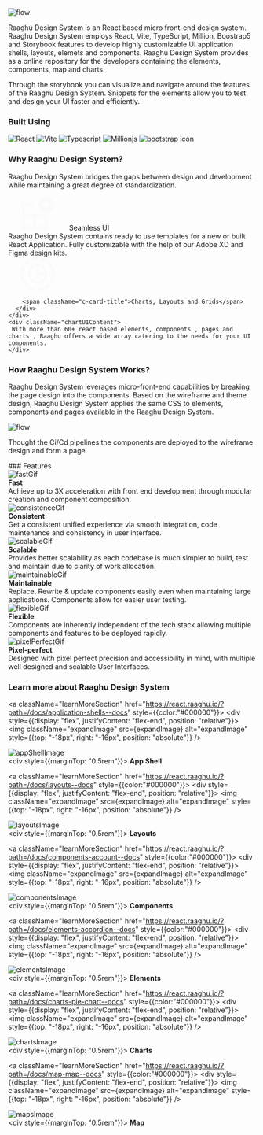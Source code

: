 
<Meta title="Introduction" />

<style>
  {`
  .demo{
     width:600px;
      height:auto;
      margin-left:100px;
      margin-bottom:20px;
  }
  .containerContent{
    margin-top:20px;
    line-height:28px;
    font-size:14px;
    margin-bottom:25px;
  }
    .how{
      width:600px;
      height:400px;
      margin-left:100px;
    }
    .subheading {
      --mediumdark: '#999999';
      font-weight: 900;
      font-size: 13px;
      color: #999;
      letter-spacing: 6px;
      line-height: 24px;
      text-transform: uppercase;
      margin-bottom: 12px;
      margin-top: 40px;
    }

    .link-list {
      margin-top:20px;
      display: grid;
      grid-template-columns: 1fr;
      grid-template-rows: 1fr 1fr;
      row-gap: 10px;
    }

    @media (min-width: 620px) {
      .link-list {
        row-gap: 20px;
        column-gap: 20px;
        grid-template-columns: 1fr 1fr;
      }
    }

    @media all and (-ms-high-contrast:none) {
    .link-list {
        display: -ms-grid;
        -ms-grid-columns: 1fr 1fr;
        -ms-grid-rows: 1fr 1fr;
      }
    }

    .link-item {
      display: block;
      padding: 20px 30px 20px 15px;
      border: 1px solid #00000010;
      border-radius: 5px;
      transition: background 150ms ease-out, border 150ms ease-out, transform 150ms ease-out;
      color: #333333;
      display: flex;
      align-items: flex-start;
    }

    .link-item:hover {
      border-color: #1EA7FD50;
      transform: translate3d(0, -3px, 0);
      box-shadow: rgba(0, 0, 0, 0.08) 0 3px 10px 0;
    }

    .link-item:active {
      border-color: #1EA7FD;
      transform: translate3d(0, 0, 0);
    }

    .link-item strong {
      font-weight: 700;
      display: block;
      margin-bottom: 2px;
    }

    .link-item img {
      height: 40px;
      width: 40px;
      margin-right: 15px;
      flex: none;
    }

    .link-item span {
      font-size: 14px;
      line-height: 20px;
    }

    .tip {
      display: inline-block;
      border-radius: 1em;
      font-size: 11px;
      line-height: 12px;
      font-weight: 700;
      background: #E7FDD8;
      color: #66BF3C;
      padding: 4px 12px;
      margin-right: 10px;
      vertical-align: top;
    }

    .tip-wrapper {
      font-size: 13px;
      line-height: 20px;
      margin-top: 40px;
      margin-bottom: 40px;
    }

    .tip-wrapper code {
      font-size: 12px;
      display: inline-block;
    }

    .toolsUsedSection {
       background-color:#EBF8FF;      
       padding:40px 40px;
       margin-bottom: 40px;
       text-align: center;
       border-radius: 0px 60px;
   }
   

   .hoverContent img {
        height:73px;
        width:82px;
    }

     .seamlessUICard {    
      display:flex;
      background-color:#FADA9A;
      border-radius: 10px 10px 0px 0px;
    }
  
    .seamlessUIContent {
      background-color: #FAFAFA;
      padding: 1.5rem;
      margin: 0;
      border-radius: 0px 0px 10px 10px;
      box-shadow: 0 0.5rem 1rem rgba(0, 0, 0, 0.15);
    }

    .chartUIContent{
      background-color: #FAFAFA;
      padding: 1.5rem;
      margin: 0;
      border-radius: 0px 0px 10px 10px;
      box-shadow: 0 0.5rem 1rem rgba(0, 0, 0, 0.15);
    }

    .chartsLayout {
      display: flex;
      background-color: #99D5F5;
      border-radius: 10px 10px 0px 0px;
      padding: 10px;
      justify-content: center;
    }
    

    .seamlessUiLayout{
      display: flex;
      background-color: #FADA9A;
      border-radius: 10px 10px 0px 0px;
      padding: 10px;
      justify-content: center;
    }
    .cardLayout svg {
        width: 45px;
    }
    .learnMoreSection {
      background-color: #F1F1F1;
      padding: 30px 30px;
      border-radius: 10px;
      text-align: center;
    }
    
   
    .pe-5 {
      padding-right: 3rem !important;
    }
    .seamlessUICard{
          height: 40%;
          position: relative;
    }
    .c-card-title{       
      font-size: 1.2rem;
      font-weight: 900;
      margin-left: 10px;
    }

    .title {
      font-size: 1.5rem;
      font-weight: 900;
    }
   
    .seamlessUIContent{
      position:relative;
      z-index: 1;
    }

    .footerClass{
      margin-top: 40px;
      display: grid;
      grid-template-columns: repeat(6, 160px);
      grid-gap: 10px;
    }

    .learnMoreSection:hover{
      background-color:#99D5F5;
    }

    .c-svg svg,
    .c-svg path {
      fill:#ffffff;
      stroke:#ffffff;
    }

    .featureImage {
      height:100px;
      width: 100px;
    }



    .row {
      --bs-gutter-x: 1.5rem;
      --bs-gutter-y: 0;
      display: flex;
      flex-wrap: wrap;
      margin-top: calc(var(--bs-gutter-y)* -1);
      margin-right: calc(var(--bs-gutter-x)* -.5);
      margin-left: calc(var(--bs-gutter-x)* -.5);
    }
    .col-12 {
      flex: 0 0 auto;
      width: 100%;
    }
    .align-items-center {
        align-items: center !important;
    }

    .justify-content-between {
        justify-content: space-between !important;
    }
    .d-flex {
        display: flex !important;
    }
    
    .tech-brands {
      display: flex;
      flex-flow: row;
      justify-content: center;
      min-width: 100%;
      max-width: fit-content;
    }


    .tech-brands img {
        object-fit: contain;
        max-width: 100%;
        width: 4em;
        aspect-ratio: 1 / 1;
    }
    .tech-brands img {
        object-fit: contain;
        max-width: 100%;
        width: 4em;
        aspect-ratio: 1 / 1;
        margin: 1.5%;
    }
    .featureCards {
        display: grid;
        grid-template-columns: repeat(3, 322px);
        grid-gap: 16px;
    }

    .home-page .container {
        padding-left: 4%;
        padding-right: 4%;
    }
    .text-center {
        text-align: center !important;
    }
    .container, .container-fluid, .container-lg, .container-md, .container-sm, .container-xl, .container-xxl {
        width: 100%;
        padding-right: var(--bs-gutter-x, .75rem);
        padding-left: var(--bs-gutter-x, .75rem);
        margin-right: auto;
        margin-left: auto;
    }
    .cardLayout {
      display: flex;
      justify-content: space-between;
      gap: 1.5rem;
      flex-direction: row;
    }


    @media only screen and (max-width: 768px) {
      .home-page .container {
            padding-left: 6%;
            padding-right: 6%;
        }
        
        .container {
            max-width: 515px;
        }
        .cardLayout {
          display: flex;
          justify-content: space-between;
          gap: 1.5rem;
          flex-direction: column;
        }
        .footerClass {
          display: grid;
          grid-template-columns: repeat(2, 240px);
          grid-gap: 14px;
        }
        .featureCards {
          display: grid;
          grid-template-columns: repeat(2, 238px);
          grid-gap: 16px;
        }
    }
    @media only screen and (max-width: 480px) {

        .container {
            max-width: 515px;
        }
        .home-page .container {
            padding-left: 6%;
            padding-right: 6%;
        }
        .tech-brands img {
            width: 2.8rem;
        }
        .toolsUsedSection {
          padding: 5% 0;
          display: flex;
          flex-flow: column;
      }
      .tech-brands img {
          object-fit: contain;
          max-width: 100%;
          width: 3em;
          aspect-ratio: 1 / 1;
          margin: 1.5%;
      }
      .footerClass {
          display: grid;
          grid-template-columns: repeat(2, 169px);
          grid-gap: 14px;
      }
      .cardLayout {
        display: flex;
        justify-content: space-between;
        gap: 1.5rem;
        flex-direction: column;
      }
      .featureCards {
          display: grid;
          grid-template-columns: repeat(2, 164px);
          grid-gap: 16px;
        }
        .cardLayout svg {
          width: 36px;
        }
    }
    @media (max-width: 821px) {
      .featureCards {
          display: grid;
          grid-template-columns: repeat(3, 170px)!important;
          grid-gap: 16px;
      }
   }
     @media (max-width: 991.98px) {
      .featureCards {
          display: grid;
          grid-template-columns: repeat(3, 238px);
          grid-gap: 16px;
      }
    }
    @media (min-width: 1199.98px) and (max-width : 1920px) { 
      div#storybook-docs {
          zoom: 1.2;
      }
    }
     @media (min-width: 1921px) { 
      div#storybook-docs {
          zoom: 3;
      }
      .featureCards {
        display: grid;
        grid-template-columns: repeat(3, 329px);
        grid-gap: 16px;
      }
    }
    .css-1q7pov5 {
      width: 15%;
      zoom: 2;
    }
    .css-sqdry3 {
      width: 85%;
    }
`}
  
</style>

<img className="bannerSection" src={bannerImage} alt="flow"/>

<div className="containerContent">
 <p>Raaghu Design System is an React based micro front-end design system. Raaghu Design System employs React, Vite, TypeScript, Million, Boostrap5 and Storybook
features to develop highly customizable UI application shells, layouts, elemets and components. Raaghu Design System provides as a online repository for the developers containing the elements, components, map and charts.</p>

</div>

<div style={{textAlign:"center"}}>
    Through the storybook you can visualize and navigate around the features of
    the Raaghu Design System. Snippets for the elements allow you to test and design your UI
    faster and efficiently.
</div>

<div className="toolsUsedSection"> 
    <h3 style={{marginBottom: "1.5rem"}}><strong>Built Using</strong></h3>
     <div class="row tech-brands">
          <div class="col-12 col-lg-6 ">
                <div class="align-item-center d-flex justify-content-between">
                      <img src={reactImage} alt="React" className="img-fluid mb-2 mb-lg-0 mb-md-0 mb-xl-0 mb-xxl-0 p-2 p-lg-0 p-md-0 p-xl-0 p-xxl-0"/>
                      <img src={viteImage} alt="Vite" className="img-fluid mb-2 mb-lg-0 mb-md-0 mb-xl-0 mb-xxl-0 p-2 p-lg-0 p-md-0 p-xl-0 p-xxl-0"/>
                      <img className="tsImage" src={tsImage} alt="Typescript" className="img-fluid mb-2 mb-lg-0 mb-md-0 mb-xl-0 mb-xxl-0 p-2 p-lg-1 p-md-1 p-xl-1 p-xxl-1"/>
                      <img src={millionJsImage} alt="Millionjs" className="img-fluid mb-2 mb-lg-0 mb-md-0 mb-xl-0 mb-xxl-0 p-2 p-lg-0 p-md-0 p-xl-0 p-xxl-0"/>
                      <img src={bootstrapImage} alt="bootstrap icon" className="img-fluid mb-2 mb-lg-0 mb-md-0 mb-xl-0 mb-xxl-0 p-2 p-lg-0 p-md-0 p-xl-0 p-xxl-0"/>
                </div>
          </div>
    </div>
    
</div>

<div style={{ textAlign: "center"}} className="">

### <div className="title"> Why Raaghu Design System?</div>

Raaghu Design System bridges the gaps between design and development while maintaining a great degree of standardization.

<div style={{ display: "flex",justifyContent: "space-between", gap: "1.5rem"}} className="cardLayout">
  <div  style={{border: "0",}}>
    <div className="seamlessUiLayout">
      <div className="align-items-center d-flex justify-content-center">
        <svg width="120" height="70" viewBox="0 0 101 101" fill="none" xmlns="http://www.w3.org/2000/svg">
          <g clip-path="url(#clip0_257_2624)">
          <path d="M100.166 29.215V20.8679H95.575C95.0358 18.2536 93.9974 15.7679 92.5158 13.5474L95.7878 10.2753L89.8781 4.37391L86.606 7.65016C84.389 6.17084 81.9078 5.1322 79.298 4.59093V0L70.9509 0V4.59093C68.3391 5.1312 65.8549 6.16834 63.6346 7.64599L60.3667 4.37808L54.4611 10.2837L57.729 13.5516C56.249 15.7708 55.2115 18.2551 54.6739 20.8679H50.083V29.215H54.6739C55.2123 31.8289 56.2495 34.3144 57.729 36.5355L54.4611 39.8076L60.3667 45.7048L63.6346 42.4327C65.8537 43.9135 68.3382 44.9523 70.9509 45.492V50.0829H79.298V45.492C81.9111 44.9528 84.3952 43.9144 86.6143 42.4327L89.8864 45.7007L95.7837 39.795L92.5116 36.5271C93.9945 34.31 95.0349 31.8271 95.575 29.215H100.166ZM75.1245 33.3886C73.4734 33.3886 71.8599 32.899 70.4872 31.9819C69.1145 31.0647 68.0444 29.761 67.4125 28.2358C66.7811 26.7105 66.6158 25.0322 66.9376 23.413C67.2598 21.7938 68.0548 20.3065 69.2222 19.1391C70.3895 17.9718 71.877 17.1768 73.4959 16.8547C75.1153 16.5326 76.7935 16.6979 78.3189 17.3297C79.8439 17.9615 81.1478 19.0313 82.0647 20.404C82.9821 21.7767 83.4716 23.3906 83.4716 25.0415C83.4716 27.2552 82.5922 29.3784 81.0267 30.9438C79.4612 32.5092 77.3381 33.3886 75.1245 33.3886Z" fill="#FAFAFA"/>
          <path d="M79.2978 84.6275V54.2564L48.9267 54.2564C48.2025 52.988 47.1562 51.9338 45.8933 51.2005C44.6304 50.4676 43.1959 50.0811 41.7356 50.0811C40.2752 50.0811 38.8409 50.4676 37.578 51.2005C36.315 51.9338 35.2685 52.988 34.5445 54.2564H12.5206L12.5206 32.2324C13.7708 31.505 14.8106 30.4652 15.5381 29.2149H37.562V20.8678H15.5381C14.9007 19.7608 14.017 18.8154 12.9556 18.1049C11.8941 17.3943 10.6834 16.9376 9.41709 16.7701C8.15078 16.6026 6.86294 16.7289 5.65327 17.1391C4.4436 17.5494 3.3446 18.2325 2.4414 19.1358C1.53819 20.039 0.855009 21.138 0.44478 22.3476C0.0345488 23.5573 -0.0917248 24.8452 0.0757404 26.1115C0.243205 27.3778 0.699914 28.5885 1.41049 29.65C2.12107 30.7114 3.06644 31.595 4.17339 32.2324L4.17339 84.6275C3.06644 85.2648 2.12107 86.1483 1.41049 87.2101C0.699914 88.2714 0.243205 89.4822 0.0757404 90.7485C-0.0917248 92.0147 0.0345488 93.3027 0.44478 94.5122C0.855009 95.7221 1.53819 96.821 2.4414 97.7242C3.3446 98.6273 4.4436 99.3106 5.65327 99.7208C6.86294 100.131 8.15078 100.257 9.41709 100.09C10.6834 99.9224 11.8941 99.4654 12.9556 98.7551C14.017 98.0443 14.9007 97.099 15.5381 95.9921H67.9331C68.5704 97.099 69.454 98.0443 70.5157 98.7551C71.5771 99.4654 72.7878 99.9224 74.0541 100.09C75.3204 100.257 76.6083 100.131 77.8178 99.7208C79.0277 99.3106 80.1266 98.6273 81.0298 97.7242C81.933 96.821 82.6162 95.7221 83.0264 94.5122C83.4367 93.3027 83.5627 92.0147 83.3954 90.7485C83.228 89.4822 82.771 88.2714 82.0607 87.2101C81.3499 86.1483 80.4046 85.2648 79.2978 84.6275ZM37.562 87.645H15.5381C14.8088 86.3963 13.7694 85.3566 12.5206 84.6275L12.5206 62.6035H34.5445C35.2719 63.8539 36.3117 64.8936 37.562 65.621L37.562 87.645ZM67.9331 87.645H45.9092L45.9092 65.621C47.1596 64.8936 48.1992 63.8539 48.9267 62.6035L70.9506 62.6035V84.6275C69.6994 85.3537 68.6593 86.3938 67.9331 87.645Z" fill="#FAFAFA"/>
          </g>
          <defs>
          <clipPath id="clip0_257_2624">
          <rect width="100.166" height="100.166" fill="white"/>
          </clipPath>
          </defs>
        </svg>
          <span className="c-card-title">Seamless UI</span>
      </div>     
    </div>
    <div className="seamlessUIContent">      
        Raaghu Design System contains ready to use templates for a new or built React Application. Fully customizable with the help of 
        our Adobe XD and Figma design kits.         
    </div>    
  </div>
  <div style={{border: "0"}}>
    <div className="chartsLayout">
      <div className="align-items-center d-flex justify-content-center">
       <svg width="120" height="70" viewBox="0 0 101 101" fill="none" xmlns="http://www.w3.org/2000/svg">
          <g clip-path="url(#clip0_257_2639)">
          <path d="M86.2046 70.9538C88.8094 66.4415 90.5398 61.4784 91.305 56.3248L99.5606 57.5769C98.6367 63.7601 96.5567 69.714 93.4294 75.1275L86.2046 70.9538ZM70.9538 86.2005C75.4702 83.5917 79.4592 80.1618 82.7154 76.0875L89.239 81.3005C85.3306 86.1861 80.5448 90.2994 75.1275 93.4294L70.9538 86.2005ZM50.085 91.8225C55.3013 91.7977 60.4678 90.8072 65.3234 88.9009L68.3744 96.6682C62.548 98.96 56.3459 100.147 50.085 100.17V91.8225ZM29.2371 86.2005C33.7494 88.806 38.7124 90.5377 43.8661 91.305L42.614 99.5606C36.4233 98.6405 30.4618 96.5604 25.0425 93.4294L29.2371 86.2005ZM13.9654 70.9538C16.5801 75.4612 20.0109 79.4426 24.0825 82.6945L18.8737 89.2181C13.9888 85.316 9.87417 80.5376 6.74061 75.1275L13.9654 70.9538ZM8.3475 50.085C8.36988 55.3001 9.36055 60.4658 11.2691 65.3192L3.4976 68.3744C1.20912 62.5471 0.0231264 56.3455 0 50.085H8.3475ZM13.9654 29.2371C11.3606 33.7494 9.63024 38.7125 8.86505 43.8661L0.609367 42.614C1.53074 36.4236 3.61081 30.4623 6.74061 25.0425L13.9654 29.2371ZM29.2371 13.9695C24.7207 16.5783 20.7317 20.0081 17.4755 24.0825L10.9519 18.8695C14.8541 13.9859 19.6326 9.87269 25.0425 6.74061L29.2371 13.9695ZM50.085 8.3475C44.8687 8.37226 39.7022 9.36284 34.8466 11.2691L31.7956 3.49343C37.6226 1.2045 43.8246 0.0198563 50.085 0V8.3475ZM70.9538 13.9695C66.4351 11.3616 61.4648 9.62977 56.3039 8.86505L57.556 0.609367C63.7467 1.52947 69.7082 3.60962 75.1275 6.74061L70.9538 13.9695ZM86.2046 29.2371C83.592 24.7222 80.1611 20.7336 76.0875 17.4755L81.2963 10.9519C86.1812 14.854 90.2958 19.6324 93.4294 25.0425L86.2046 29.2371ZM91.8225 50.085C91.8001 44.8699 90.8094 39.7042 88.9009 34.8508L96.6724 31.7956C98.9609 37.6229 100.147 43.8245 100.17 50.085H91.8225Z" fill="#FAFAFA"/>
          <path d="M25.043 50.085C25.043 56.7267 27.6814 63.0964 32.3777 67.7927C37.0741 72.4891 43.4438 75.1275 50.0855 75.1275C56.7272 75.1275 63.0968 72.4891 67.7932 67.7927C72.4896 63.0964 75.128 56.7267 75.128 50.085C75.128 43.4433 72.4896 37.0737 67.7932 32.3773C63.0968 27.6809 56.7272 25.0425 50.0855 25.0425C43.4438 25.0425 37.0741 27.6809 32.3777 32.3773C27.6814 37.0737 25.043 43.4433 25.043 50.085Z" stroke="#FAFAFA" stroke-width="6" stroke-linejoin="round"/>
          <path d="M50.085 25.0425V50.085H75.1275" stroke="#FAFAFA" stroke-width="6" stroke-linejoin="round"/>
          </g>
          <defs>
          <clipPath id="clip0_257_2639">
          <rect width="100.17" height="100.17" fill="white"/>
          </clipPath>
          </defs>
         </svg>

        <span className="c-card-title">Charts, Layouts and Grids</span>
      </div>     
    </div>
    <div className="chartUIContent">
     With more than 60+ react based elements, components , pages and charts , Raaghu offers a wide array catering to the needs for your UI components.
    </div>   
  </div>
</div>

<div style={{marginTop: "60px" }}>

  ### <div className="title">How Raaghu Design System Works?</div>

  Raaghu Design System leverages micro-front-end capabilities by breaking the page design into the components. Based on the wireframe and theme design, Raaghu Design System applies the same CSS to elements, components and pages available in the Raaghu Design System.

  <img className="dasboardImage" src={dasboardImage} alt="flow"/>


  Thought the Ci/Cd pipelines the components are deployed to the wireframe design and form a page

</div>

</div>

<div style={{textAlign:"center", marginTop: "60px", marginBottom: "40px"}}>
  ### Features

  <div className="featureCards">
    <div>
      <div> 
        <img className="featureImage" src={fastWebGif} alt="fastGif" />
      </div>
      <div>
        <strong>Fast</strong>
      </div>
      <div>
        Achieve up to 3X acceleration with front end development through modular creation and component composition.
      </div>
    </div>
    <div>
      <div> 
        <img className="featureImage" src={consistenceGif} alt="consistenceGif" />
      </div>
      <div>
        <strong>Consistent</strong>
      </div>
      <div>
       Get a consistent unified experience via smooth integration, code maintenance and consistency in user interface.
      </div>
    </div>
    <div>
     <div> 
        <img className="featureImage" src={scalableGif} alt="scalableGif" />
      </div>
      <div>
        <strong>Scalable</strong>
      </div>
      <div>
       Provides better scalability as each codebase is much simpler to build, test and maintain due to clarity of work allocation.
      </div>
    </div>
    <div>
      <div> 
        <img className="featureImage" src={maintainableGif} alt="maintainableGif" />
      </div>
      <div>
        <strong>Maintainable</strong>
      </div>
      <div>
        Replace, Rewrite & update components easily even when maintaining large applications. Components allow for easier user testing.
      </div>
    </div>
    <div>
      <div> 
        <img className="featureImage" src={flexibleGif} alt="flexibleGif" />
      </div>
      <div>
        <strong>Flexible</strong>
      </div>
      <div>
       Components are inherently independent of the tech stack allowing multiple components and features to be deployed rapidly.
      </div>
    </div>
    <div>
     <div> 
        <img className="featureImage" src={pixelPerfectGif} alt="pixelPerfectGif" />
      </div>
      <div>
        <strong>Pixel-perfect</strong>
      </div>
      <div>
       Designed with pixel perfect precision and accessibility in mind, with multiple well designed and scalable User Interfaces.
      </div>
    </div>
  </div>

</div>

<div style={{textAlign:"center", marginTop: "60px"}}>

### <div className="title"> Learn more about Raaghu Design System</div>
</div>

<div className="footerClass">
  
  <a className="learnMoreSection" href="https://react.raaghu.io/?path=/docs/application-shells--docs"  style={{color:"#000000"}}>
    <div style={{display: "flex", justifyContent: "flex-end", position: "relative"}}>
       <img className="expandImage" src={expandImage} alt="expandImage" style={{top: "-18px", right: "-16px", position: "absolute"}} />
    </div>
    <div> 
     <img className="appShellImage" src={appShellImage} alt="appShellImage" />
    </div>
    <div style={{marginTop: "0.5rem"}}>
     <strong>App Shell</strong>
    </div>
  </a>

   <a className="learnMoreSection" href="https://react.raaghu.io/?path=/docs/layouts--docs" style={{color:"#000000"}}>
     <div style={{display: "flex", justifyContent: "flex-end", position: "relative"}}>
       <img className="expandImage" src={expandImage} alt="expandImage" style={{top: "-18px", right: "-16px", position: "absolute"}} />
    </div>
    <div> 
     <img className="layoutsImage" src={layoutsImage} alt="layoutsImage" />
    </div>
    <div style={{marginTop: "0.5rem"}}>
     <strong>Layouts</strong>
    </div>
  </a>

   <a className="learnMoreSection" href="https://react.raaghu.io/?path=/docs/components-account--docs"  style={{color:"#000000"}}>
     <div style={{display: "flex", justifyContent: "flex-end", position: "relative"}}>
       <img className="expandImage" src={expandImage} alt="expandImage" style={{top: "-18px", right: "-16px", position: "absolute"}} />
    </div>
    <div> 
     <img className="componentsImage" src={componentsImage} alt="componentsImage" />
    </div>
    <div style={{marginTop: "0.5rem"}}>
     <strong>Components</strong>
    </div>
  </a>

   <a className="learnMoreSection" href="https://react.raaghu.io/?path=/docs/elements-accordion--docs"  style={{color:"#000000"}}>
     <div style={{display: "flex", justifyContent: "flex-end", position: "relative"}}>
       <img className="expandImage" src={expandImage} alt="expandImage" style={{top: "-18px", right: "-16px", position: "absolute"}} />
    </div>
    <div> 
     <img className="elementsImage" src={elementsImage} alt="elementsImage" />
    </div>
    <div style={{marginTop: "0.5rem"}}>
     <strong>Elements</strong>
    </div>
  </a>
 
   <a className="learnMoreSection" href="https://react.raaghu.io/?path=/docs/charts-pie-chart--docs"  style={{color:"#000000"}}>
     <div style={{display: "flex", justifyContent: "flex-end", position: "relative"}}>
       <img className="expandImage" src={expandImage} alt="expandImage" style={{top: "-18px", right: "-16px", position: "absolute"}} />
    </div>
    <div> 
     <img className="chartsImage" src={chartsImage} alt="chartsImage" />
    </div>
    <div style={{marginTop: "0.5rem"}}>
     <strong>Charts</strong>
    </div>
  </a>

   <a className="learnMoreSection" href="https://react.raaghu.io/?path=/docs/map-map--docs"  style={{color:"#000000"}}>
     <div style={{display: "flex", justifyContent: "flex-end", position: "relative"}}>
       <img className="expandImage" src={expandImage} alt="expandImage" style={{top: "-18px", right: "-16px", position: "absolute"}} />
    </div>
    <div> 
     <img className="mapsImage" src={mapsImage} alt="mapsImage" />
    </div>
    <div style={{marginTop: "0.5rem"}}>
     <strong>Map</strong>
    </div>
  </a>

</div>




